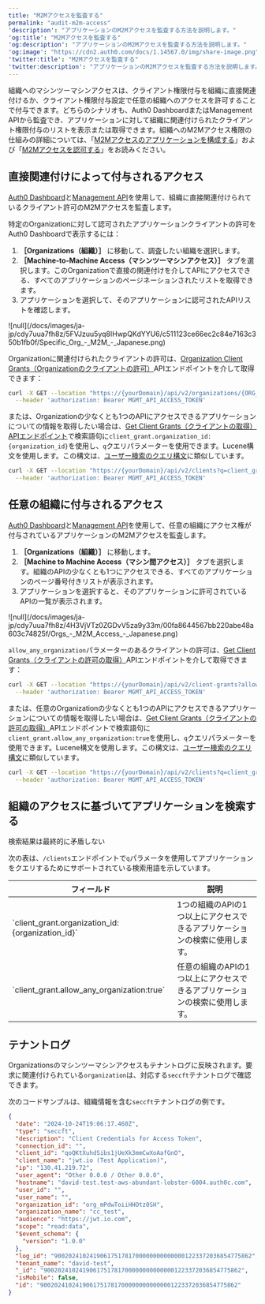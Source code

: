 ```yaml
---
title: "M2Mアクセスを監査する"
permalink: "audit-m2m-access"
'description': "アプリケーションのM2Mアクセスを監査する方法を説明します。"
'og:title': "M2Mアクセスを監査する"
'og:description': "アプリケーションのM2Mアクセスを監査する方法を説明します。"
'og:image': "https://cdn2.auth0.com/docs/1.14567.0/img/share-image.png"
'twitter:title': "M2Mアクセスを監査する"
'twitter:description': "アプリケーションのM2Mアクセスを監査する方法を説明します。"
---
```


組織へのマシンツーマシンアクセスは、クライアント権限付与を組織に直接関連付けるか、クライアント権限付与設定で任意の組織へのアクセスを許可することで付与できます。どちらのシナリオも、<Tooltip data-tooltip-id="react-containers-DefinitionTooltip-0" href="/docs/ja-jp/glossary?term=auth0-dashboard" tip="Auth0 Dashboard: サービスを構成するためのAuth0の主製品。" cta="用語集の表示">Auth0 Dashboard</Tooltip>または<Tooltip data-tooltip-id="react-containers-DefinitionTooltip-0" href="/docs/ja-jp/glossary?term=management-api" tip="Management API: 顧客が管理タスクを実行できるようにするための製品。" cta="用語集の表示">Management API</Tooltip>から監査でき、アプリケーションに対して組織に関連付けられたクライアント権限付与のリストを表示または取得できます。組織へのM2Mアクセス権限の仕組みの詳細については、「[M2Mアクセスのアプリケーションを構成する](/docs/ja-jp/manage-users/organizations/organizations-for-m2m-applications/configure-your-application-for-m2m-access)」および「[M2Mアクセスを認可する](/docs/ja-jp/manage-users/organizations/organizations-for-m2m-applications/authorize-m2m-access)」をお読みください。

## 直接関連付けによって付与されるアクセス

[Auth0 Dashboard](https://manage.auth0.com/)と[Management API](https://auth0.com/docs/api/management/v2)を使用して、組織に直接関連付けられているクライアント許可のM2Mアクセスを監査します。

<Tabs><Tab title="Auth0 Dashboard">

特定のOrganizationに対して認可されたアプリケーションクライアントの許可をAuth0 Dashboardで表示するには：

1. **［Organizations（組織）］** に移動して、調査したい組織を選択します。
2. **［Machine-to-Machine Access（マシンツーマシンアクセス）］** タブを選択します。このOrganizationで直接の関連付けを介してAPIにアクセスできる、すべてのアプリケーションのページネーションされたリストを取得できます。
3. アプリケーションを選択して、そのアプリケーションに認可されたAPIリストを確認します。

<Frame>![null](/docs/images/ja-jp/cdy7uua7fh8z/5FVJzuu5yq8IHwpQKdYYU6/c511123ce66ec2c84e7163c350b1fb0f/Specific_Org_-_M2M_-_Japanese.png)</Frame>

</Tab><Tab title="Mangement API">

Organizationに関連付けられたクライアントの許可は、[Organization Client Grants（Organizationのクライアントの許可）](/docs/ja-jp/api/management/v2/organizations/get-organization-client-grants)APIエンドポイントを介して取得できます：

```bash lines
curl -X GET --location "https://{yourDomain}/api/v2/organizations/{ORG_id}/client-grants/" \
  --header 'authorization: Bearer MGMT_API_ACCESS_TOKEN'
```

または、Organizationの少なくとも1つのAPIにアクセスできるアプリケーションについての情報を取得したい場合は、[Get Client Grants（クライアントの取得）APIエンドポイント](/docs/ja-jp/api/management/v2/clients/get-clients)で検索語句に`client_grant.organization_id:{organization_id}`を使用し、`q`クエリパラメーターを使用できます。Lucene構文を使用します。この構文は、[ユーザー検索のクエリ構文](/docs/ja-jp/manage-users/user-search/user-search-query-syntax)に類似しています。

```bash lines
curl -X GET --location "https://{yourDomain}/api/v2/clients?q=client_grant.organization_id%3Aorganization_id" \
  --header 'authorization: Bearer MGMT_API_ACCESS_TOKEN'
```

</Tab></Tabs>

## 任意の組織に付与されるアクセス

[Auth0 Dashboard](https://manage.auth0.com/)と[Management API](https://auth0.com/docs/api/management/v2)を使用して、任意の組織にアクセス権が付与されているアプリケーションのM2Mアクセスを監査します。

<Tabs><Tab title="Auth0 Dashboard">

1. **［Organizations（組織）］** に移動します。
2. **［Machine to Machine Access（マシン間アクセス）］** タブを選択します。組織のAPIの少なくとも1つにアクセスできる、すべてのアプリケーションのページ番号付きリストが表示されます。
3. アプリケーションを選択すると、そのアプリケーションに許可されているAPIの一覧が表示されます。

<Frame>![null](/docs/images/ja-jp/cdy7uua7fh8z/4H3VjVTz0ZGDvV5za9y33m/00fa8644567bb220abe48a603c74825f/Orgs_-_M2M_Access_-_Japanese.png)</Frame>

</Tab><Tab title="Mangement API">

`allow_any_organization`パラメーターのあるクライアントの許可は、[Get Client Grants（クライアントの許可の取得）](https://auth0.com/docs/api/management/v2/client-grants/get-client-grants)APIエンドポイントを介して取得できます：

```bash lines
curl -X GET --location "https://{yourDomain}/api/v2/client-grants?allow_any_organization=true" \
  --header 'authorization: Bearer MGMT_API_ACCESS_TOKEN'
```

または、任意のOrganizationの少なくとも1つのAPIにアクセスできるアプリケーションについての情報を取得したい場合は、[Get Client Grants（クライアントの許可の取得）](https://auth0.com/docs/api/management/v2/client-grants/get-client-grants)APIエンドポイントで検索語句に`client_grant.allow_any_organization:true`を使用し、`q`クエリパラメーターを使用できます。Lucene構文を使用します。この構文は、[ユーザー検索のクエリ構文](https://auth0.com/docs/manage-users/user-search/user-search-query-syntax)に類似しています。

```bash lines
curl -X GET --location "https://{yourDomain}/api/v2/clients?q=client_grant.allow_any_organization%3Atrue" \
  --header 'authorization: Bearer MGMT_API_ACCESS_TOKEN'
```

</Tab></Tabs>

## 組織のアクセスに基づいてアプリケーションを検索する

<Callout icon="file-lines" color="#0EA5E9" iconType="regular">

検索結果は最終的に矛盾しない

</Callout>

次の表は、`/clients`エンドポイントで`q`パラメータを使用してアプリケーションをクエリするためにサポートされている検索用語を示しています。

<table class="table"><thead>
<tr>
<th><strong>フィールド</strong></th>
<th><strong>説明</strong></th>
</tr>
</thead>
<tbody>
<tr>
<td>`client_grant.organization_id:{organization_id}`</td>
<td>1つの組織のAPIの1つ以上にアクセスできるアプリケーションの検索に使用します。</td>
</tr>
<tr>
<td>`client_grant.allow_any_organization:true`</td>
<td>任意の組織のAPIの1つ以上にアクセスできるアプリケーションの検索に使用します。</td>
</tr>
</tbody>
</table>

## テナントログ

Organizationsのマシンツーマシンアクセスもテナントログに反映されます。要求に関連付けられている`organization`は、対応する`seccft`テナントログで確認できます。

次のコードサンプルは、組織情報を含む`seccft`テナントログの例です。

```json lines
{
  "date": "2024-10-24T19:06:17.460Z",
  "type": "seccft",
  "description": "Client Credentials for Access Token",
  "connection_id": "",
  "client_id": "qoQKtXuhdSibs1jUeXk3mmCwXoAafGnO",
  "client_name": "jwt.io (Test Application)",
  "ip": "130.41.219.72",
  "user_agent": "Other 0.0.0 / Other 0.0.0",
  "hostname": "david-test.test-aws-abundant-lobster-6004.auth0c.com",
  "user_id": "",
  "user_name": "",
  "organization_id": "org_mPdwToiiHHOtz0SH",
  "organization_name": "cc_test",
  "audience": "https://jwt.io.com",
  "scope": "read:data",
  "$event_schema": {
    "version": "1.0.0"
  },
  "log_id": "90020241024190617517817000000000000001223372036854775862",
  "tenant_name": "david-test",
  "_id": "90020241024190617517817000000000000001223372036854775862",
  "isMobile": false,
  "id": "90020241024190617517817000000000000001223372036854775862"
}
```

